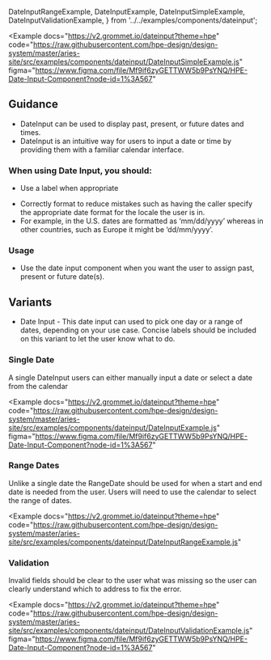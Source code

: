   DateInputRangeExample,
  DateInputExample,
  DateInputSimpleExample,
  DateInputValidationExample,
} from '../../examples/components/dateinput';


<Example
  docs="https://v2.grommet.io/dateinput?theme=hpe"
  code="https://raw.githubusercontent.com/hpe-design/design-system/master/aries-site/src/examples/components/dateinput/DateInputSimpleExample.js"
  figma="https://www.figma.com/file/Mf9if6zyGETTWW5b9PsYNQ/HPE-Date-Input-Component?node-id=1%3A567"
>
  <DateInputSimpleExample />
</Example>

## Guidance

- DateInput can be used to display past, present, or future dates and times.
- DateInput is an intuitive way for users to input a date or time by providing them with a familiar calendar interface.

### When using Date Input, you should:

- Use a label when appropriate
* Correctly format to reduce mistakes such as having the caller specify
  the appropriate date format for the locale the user is in. 
* For example, in the U.S. dates are formatted as ‘mm/dd/yyyy’ whereas
 in other countries, such as Europe it might be ‘dd/mm/yyyy’.

### Usage
* Use the date input component when you want the user to assign past,
  present or future date(s).

## Variants
- Date Input - This date input can used to pick one day or a range of dates,
depending on your use case. Concise labels should be included on this variant
to let the user know what to do.

### Single Date

A single DateInput users can either manually input a date or select 
a date from the calendar

<Example
  docs="https://v2.grommet.io/dateinput?theme=hpe"
  code="https://raw.githubusercontent.com/hpe-design/design-system/master/aries-site/src/examples/components/dateinput/DateInputExample.js"
  figma="https://www.figma.com/file/Mf9if6zyGETTWW5b9PsYNQ/HPE-Date-Input-Component?node-id=1%3A567"
>
  <DateInputExample />
</Example>

### Range Dates
Unlike a single date the RangeDate should be used for when a start and 
end date is needed from the user. Users will need to use the calendar
to select the range of dates.

<Example
  docs="https://v2.grommet.io/dateinput?theme=hpe"
  code="https://raw.githubusercontent.com/hpe-design/design-system/master/aries-site/src/examples/components/dateinput/DateInputRangeExample.js"
>
  <DateInputRangeExample />
</Example>

### Validation
Invalid fields should be clear to the user what was missing
so the user can clearly understand which to address to fix the error.

<Example
  docs="https://v2.grommet.io/dateinput?theme=hpe"
  code="https://raw.githubusercontent.com/hpe-design/design-system/master/aries-site/src/examples/components/dateinput/DateInputValidationExample.js"
  figma="https://www.figma.com/file/Mf9if6zyGETTWW5b9PsYNQ/HPE-Date-Input-Component?node-id=1%3A567"
>
  <DateInputValidationExample />
</Example>
